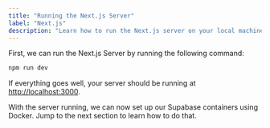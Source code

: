 ```yaml
---
title: "Running the Next.js Server"
label: "Next.js"
description: "Learn how to run the Next.js server on your local machine."
---
```


First, we can run the Next.js Server by running the following command:

```bash
npm run dev
```

If everything goes well, your server should be running at
[http://localhost:3000](http://localhost:3000).

With the server running, we can now set up our Supabase containers using
Docker. Jump to the next section to learn how to do that.